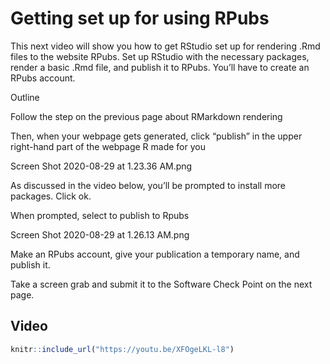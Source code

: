 #  Getting set up for using RPubs

This next video will show you how to get RStudio set up for rendering .Rmd files to the website RPubs.  Set up RStudio with the necessary packages, render a basic .Rmd file, and publish it to RPubs.  You'll have to create an RPubs account.

Outline

Follow the step on the previous page about RMarkdown rendering

Then, when your webpage gets generated, click "publish" in the upper right-hand part of the webpage R made for you

Screen Shot 2020-08-29 at 1.23.36 AM.png

As discussed in the video below, you'll be prompted to install more packages.  Click ok.  

When prompted, select to publish to Rpubs

Screen Shot 2020-08-29 at 1.26.13 AM.png

 

Make an RPubs account, give your publication a temporary name, and publish it.

Take a screen grab and submit it to the Software Check Point on the next page.


## Video

```r
knitr::include_url("https://youtu.be/XFOgeLKL-l8")
```


